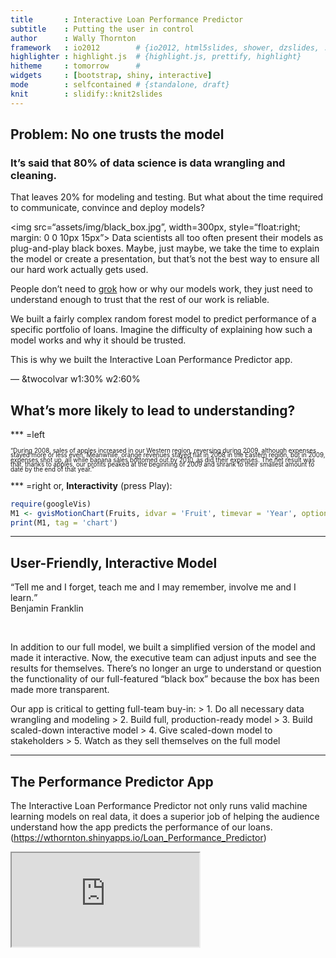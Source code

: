 ```yaml
---
title       : Interactive Loan Performance Predictor
subtitle    : Putting the user in control
author      : Wally Thornton
framework   : io2012        # {io2012, html5slides, shower, dzslides, ...}
highlighter : highlight.js  # {highlight.js, prettify, highlight}
hitheme     : tomorrow      # 
widgets     : [bootstrap, shiny, interactive]
mode        : selfcontained # {standalone, draft}
knit        : slidify::knit2slides
---
```

    
## Problem: No one trusts the model

### It's said that 80% of data science is data wrangling and cleaning.

That leaves 20% for modeling and testing. But what about the time required to communicate, convince and deploy models?

<img src="assets/img/black_box.jpg", width=300px, style="float:right; margin: 0 0 10px 15px">
Data scientists all too often present their models as plug-and-play black boxes. Maybe, just maybe, we take the time to explain the model or create a presentation, but that's not the best way to ensure all our hard work actually gets used.

People don't need to [grok](https://en.wikipedia.org/wiki/Grok) how or why our models work, they just need to understand enough to trust that the rest of our work is reliable.

We built a fairly complex random forest model to predict performance of a specific portfolio of loans. Imagine the difficulty of explaining how such a model works and why it should be trusted.

This is why we built the Interactive Loan Performance Predictor app.

--- &twocolvar w1:30% w2:60%

## What's more likely to lead to understanding?

*** =left

<span style="font-size: 0.7em; line-height: 0.75em">"During 2008, sales of apples increased in our Western region, reversing during 2009, although expenses stayed more or less even. Meanwhile, orange revenues stayed flat in 2008 in the Eastern region, but in 2009, expenses shot up, all while banana sales bottomed out by 2010, as did their expenses. The net result was that, thanks to apples, our profits peaked at the beginning of 2009 and shrank to their smallest amount to date by the end of that year."</span>

*** =right
or, **Interactivity** (press Play):
<span style="margin: 0 auto">
```r
require(googleVis)
M1 <- gvisMotionChart(Fruits, idvar = 'Fruit', timevar = 'Year', options = list(width=450, height=400))
print(M1, tag = 'chart')
```
</span>

---

## User-Friendly, Interactive Model
<q>Tell me and I forget, teach me and I may remember, involve me and I learn.</q>
<div class="author">Benjamin Franklin</div>
<br>

In addition to our full model, we built a simplified version of the model and made it interactive. Now, the executive team can adjust inputs and see the results for themselves. There's no longer an urge to understand or question the functionality of our full-featured "black box" because the box has been made more transparent.

Our app is critical to getting full-team buy-in:
> 1. Do all necessary data wrangling and modeling 
> 2. Build full, production-ready model 
> 3. Build scaled-down interactive model 
> 4. Give scaled-down model to stakeholders 
> 5. Watch as they sell themselves on the full model 

---

## The Performance Predictor App

The Interactive Loan Performance Predictor not only runs valid machine learning models on real data, it does a superior job of helping the audience understand how the app predicts the performance of our loans.
([https://wthornton.shinyapps.io/Loan_Performance_Predictor](https://wthornton.shinyapps.io/Loan_Performance_Predictor))

<iframe src="https://wthornton.shinyapps.io/Loan_Performance_Predictor"></iframe>
